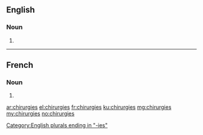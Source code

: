 ==English==

===Noun===
{{head|en|noun plural form}}

# {{plural of|chirurgy|lang=en}}

[[Category:English plurals ending in "-ies"]]

----

==French==

===Noun===
{{head|fr|noun plural form|g=?}}

# {{plural of|chirurgie|lang=fr}}

[[ar:chirurgies]]
[[el:chirurgies]]
[[fr:chirurgies]]
[[ku:chirurgies]]
[[mg:chirurgies]]
[[my:chirurgies]]
[[no:chirurgies]]